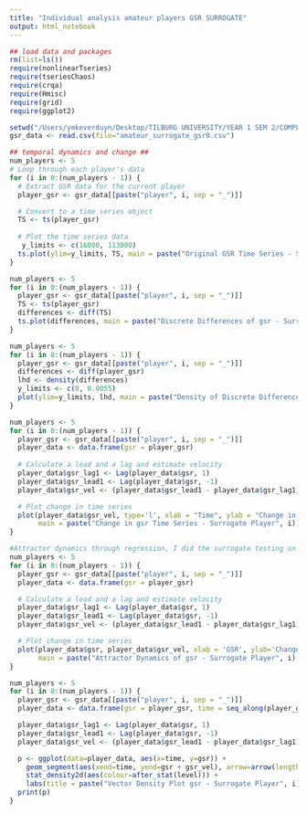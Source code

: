 ```yaml
---
title: "Individual analysis amateur players GSR SURROGATE"
output: html_notebook
---
```


```r
## load data and packages
rm(list=ls())
require(nonlinearTseries)
require(tseriesChaos)
require(crqa)
require(Hmisc)
require(grid)
require(ggplot2)

setwd("/Users/ymkeverduyn/Desktop/TILBURG UNIVERSITY/YEAR 1 SEM 2/COMPLEX SYSTEMS/Group project/GSR/amateurs/Surrogates")
gsr_data <- read.csv(file="amateur_surrogate_gsr0.csv")
```

```r
## temporal dynamics and change ##
num_players <- 5
# Loop through each player's data
for (i in 0:(num_players - 1)) {
  # Extract GSR data for the current player
  player_gsr <- gsr_data[[paste("player", i, sep = "_")]]

  # Convert to a time series object
  TS <- ts(player_gsr)
  
  # Plot the time series data
   y_limits <- c(16000, 113000)
  ts.plot(ylim=y_limits, TS, main = paste("Original GSR Time Series - Surrogate Player", i))
}
```

```r
num_players <- 5
for (i in 0:(num_players - 1)) {
  player_gsr <- gsr_data[[paste("player", i, sep = "_")]]
  TS <- ts(player_gsr)
  differences <- diff(TS)
  ts.plot(differences, main = paste("Discrete Differences of gsr - Surrogate Player", i))
}
```

```r
num_players <- 5
for (i in 0:(num_players - 1)) {
  player_gsr <- gsr_data[[paste("player", i, sep = "_")]]
  differences <- diff(player_gsr)
  lhd <- density(differences)
  y_limits <- c(0, 0.0055)
  plot(ylim=y_limits, lhd, main = paste("Density of Discrete Differences in gsr - Surrogate Player", i))
}
```


```r
num_players <- 5
for (i in 0:(num_players - 1)) {
  player_gsr <- gsr_data[[paste("player", i, sep = "_")]]
  player_data <- data.frame(gsr = player_gsr)
  
  # Calculate a lead and a lag and estimate velocity
  player_data$gsr_lag1 <- Lag(player_data$gsr, 1)
  player_data$gsr_lead1 <- Lag(player_data$gsr, -1)
  player_data$gsr_vel <- (player_data$gsr_lead1 - player_data$gsr_lag1) / 2

  # Plot change in time series
  plot(player_data$gsr_vel, type='l', xlab = "Time", ylab = "Change in GSR",
       main = paste("Change in gsr Time Series - Surrogate Player", i))
}

```


```r
#Attractor dynamics through regression, I did the surrogate testing on the plots but not for the linear models because p-values are all non significant
num_players <- 5
for (i in 0:(num_players - 1)) {
  player_gsr <- gsr_data[[paste("player", i, sep = "_")]]
  player_data <- data.frame(gsr = player_gsr)

  # Calculate a lead and a lag and estimate velocity
  player_data$gsr_lag1 <- Lag(player_data$gsr, 1)
  player_data$gsr_lead1 <- Lag(player_data$gsr, -1)
  player_data$gsr_vel <- (player_data$gsr_lead1 - player_data$gsr_lag1) / 2

  # Plot change in time series
  plot(player_data$gsr, player_data$gsr_vel, xlab = 'GSR', ylab='Change in GSR', 
       main = paste("Attractor Dynamics of gsr - Surrogate Player", i), pch=20)
}
```

```r
num_players <- 5
for (i in 0:(num_players - 1)) {
  player_gsr <- gsr_data[[paste("player", i, sep = "_")]]
  player_data <- data.frame(gsr = player_gsr, time = seq_along(player_gsr))

  player_data$gsr_lag1 <- Lag(player_data$gsr, 1)
  player_data$gsr_lead1 <- Lag(player_data$gsr, -1)
  player_data$gsr_vel <- (player_data$gsr_lead1 - player_data$gsr_lag1) / 2

  p <- ggplot(data=player_data, aes(x=time, y=gsr)) +
    geom_segment(aes(xend=time, yend=gsr + gsr_vel), arrow=arrow(length=unit(.2, "cm"))) +
    stat_density2d(aes(colour=after_stat(level))) +
    labs(title = paste("Vector Density Plot gsr - Surrogate Player", i), x= "Time Window", y = "GSR")
  print(p)
}
```



